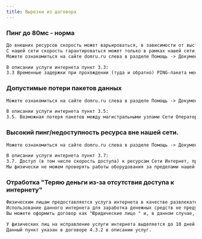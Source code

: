 ```yaml
---
title: Вырезки из договора
---
```



<LinkCard
    title="Документы на сайте"
    href="https://dom.ru/service/document"
    target="_blank"
    description="Посмотреть документы на сайте"
/>

### Пинг до 80мс - норма
```txt
До внешних ресурсов скорость может варьироваться, в зависимости от выставленных приоритетов и лимитов на конечном сервере и магистральных узлах провайдера.
С нашей сети скорость гарантироваться может только в рамках нашей сети, где мы можем проверять работу оборудования и корректировать параметры.
Можете ознакомиться на сайте domru.ru слева в разделе Помощь -> Документы -> Описания услуг -> Описание услуги "Доступ в интернет".

В описании услуги интернета пункт 3.3:
3.3 Временные задержки при прохождении (туда и обратно) PING-пакета между Пользовательским (оконченным) оборудованием Абонента и Сетью Оператора связи в среднем за месяц не должна превышать 80 мс.
```

### Допустимые потери пакетов данных
```txt
Можете ознакомиться на сайте domru.ru слева в разделе Помощь -> Документы -> Описания услуг -> Описание услуги "Доступ в интернет".

В описании услуги интернета пункт 3.5:
3.5. Возможная потеря пакетов между магистральными узлами Сети Оператора связи не должна превышать 1% за Расчетный период.
```

### Высокий пинг/недоступность ресурса вне нашей сети.
```txt
Можете ознакомиться на сайте domru.ru слева в разделе Помощь -> Документы -> Описания услуг -> Описание услуги "Доступ в интернет".

В описании услуги интернета пункт 3.7:
3.7. Доступ (в том числе скорость доступа) к ресурсам Сети Интернет, правами на управление которыми Оператор связи не обладает, не гарантируется.
Мы физически не можем проверять работы оборудования за пределами нашей сети, так как не мы владельцы других сетей. Данный вопрос решать необходимо уже с тех. поддержкой сервиса.
```

### Отработка "Теряю деньги из-за отсутствия доступа к интернету"
```txt
Физическим лицам предоставляется услуга интернета в качестве развлекательного контента.
Использование данного интернета для заработка денежных средств не предусмотрено.
Вы можете оформить договор как "Юридические лицо " и, в данном случае, мы сможем гарантировать работу интернета для зарабатывания денежных средств.

У физических лиц на исправление услуги интернета выделяется до 10 дней.
Данный пункт указан в договоре 4.3.2 в описании услуг.
```
